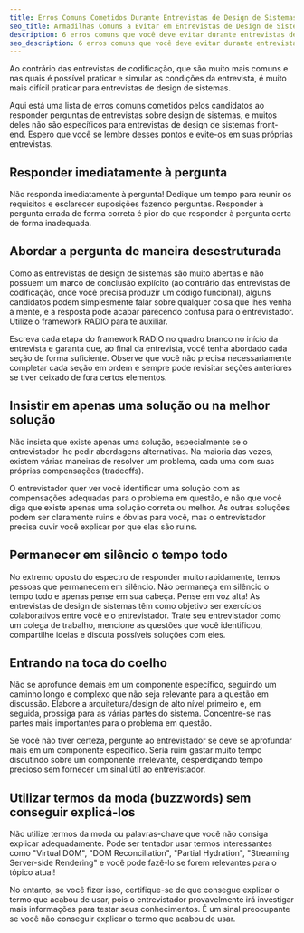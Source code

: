 ```yaml
---
title: Erros Comuns Cometidos Durante Entrevistas de Design de Sistemas Front End
seo_title: Armadilhas Comuns a Evitar em Entrevistas de Design de Sistemas Front-End
description: 6 erros comuns que você deve evitar durante entrevistas de design de sistemas front-end.
seo_description: 6 erros comuns que você deve evitar durante entrevistas de design de sistemas front-end.
---
```


Ao contrário das entrevistas de codificação, que são muito mais comuns e nas quais é possível praticar e simular as condições da entrevista, é muito mais difícil praticar para entrevistas de design de sistemas.

Aqui está uma lista de erros comuns cometidos pelos candidatos ao responder perguntas de entrevistas sobre design de sistemas, e muitos deles não são específicos para entrevistas de design de sistemas front-end. Espero que você se lembre desses pontos e evite-os em suas próprias entrevistas.

## Responder imediatamente à pergunta

Não responda imediatamente à pergunta! Dedique um tempo para reunir os requisitos e esclarecer suposições fazendo perguntas. Responder à pergunta errada de forma correta é pior do que responder à pergunta certa de forma inadequada.

## Abordar a pergunta de maneira desestruturada

Como as entrevistas de design de sistemas são muito abertas e não possuem um marco de conclusão explícito (ao contrário das entrevistas de codificação, onde você precisa produzir um código funcional), alguns candidatos podem simplesmente falar sobre qualquer coisa que lhes venha à mente, e a resposta pode acabar parecendo confusa para o entrevistador. Utilize o framework RADIO para te auxiliar.

Escreva cada etapa do framework RADIO no quadro branco no início da entrevista e garanta que, ao final da entrevista, você tenha abordado cada seção de forma suficiente. Observe que você não precisa necessariamente completar cada seção em ordem e sempre pode revisitar seções anteriores se tiver deixado de fora certos elementos.

## Insistir em apenas uma solução ou na melhor solução

Não insista que existe apenas uma solução, especialmente se o entrevistador lhe pedir abordagens alternativas. Na maioria das vezes, existem várias maneiras de resolver um problema, cada uma com suas próprias compensações (tradeoffs).

O entrevistador quer ver você identificar uma solução com as compensações adequadas para o problema em questão, e não que você diga que existe apenas uma solução correta ou melhor. As outras soluções podem ser claramente ruins e óbvias para você, mas o entrevistador precisa ouvir você explicar por que elas são ruins.

## Permanecer em silêncio o tempo todo

No extremo oposto do espectro de responder muito rapidamente, temos pessoas que permanecem em silêncio. Não permaneça em silêncio o tempo todo e apenas pense em sua cabeça. Pense em voz alta! As entrevistas de design de sistemas têm como objetivo ser exercícios colaborativos entre você e o entrevistador. Trate seu entrevistador como um colega de trabalho, mencione as questões que você identificou, compartilhe ideias e discuta possíveis soluções com eles.

## Entrando na toca do coelho

Não se aprofunde demais em um componente específico, seguindo um caminho longo e complexo que não seja relevante para a questão em discussão. Elabore a arquitetura/design de alto nível primeiro e, em seguida, prossiga para as várias partes do sistema. Concentre-se nas partes mais importantes para o problema em questão.

Se você não tiver certeza, pergunte ao entrevistador se deve se aprofundar mais em um componente específico. Seria ruim gastar muito tempo discutindo sobre um componente irrelevante, desperdiçando tempo precioso sem fornecer um sinal útil ao entrevistador.

## Utilizar termos da moda (buzzwords) sem conseguir explicá-los

Não utilize termos da moda ou palavras-chave que você não consiga explicar adequadamente. Pode ser tentador usar termos interessantes como "Virtual DOM", "DOM Reconciliation", "Partial Hydration", "Streaming Server-side Rendering" e você pode fazê-lo se forem relevantes para o tópico atual!

No entanto, se você fizer isso, certifique-se de que consegue explicar o termo que acabou de usar, pois o entrevistador provavelmente irá investigar mais informações para testar seus conhecimentos. É um sinal preocupante se você não conseguir explicar o termo que acabou de usar.
